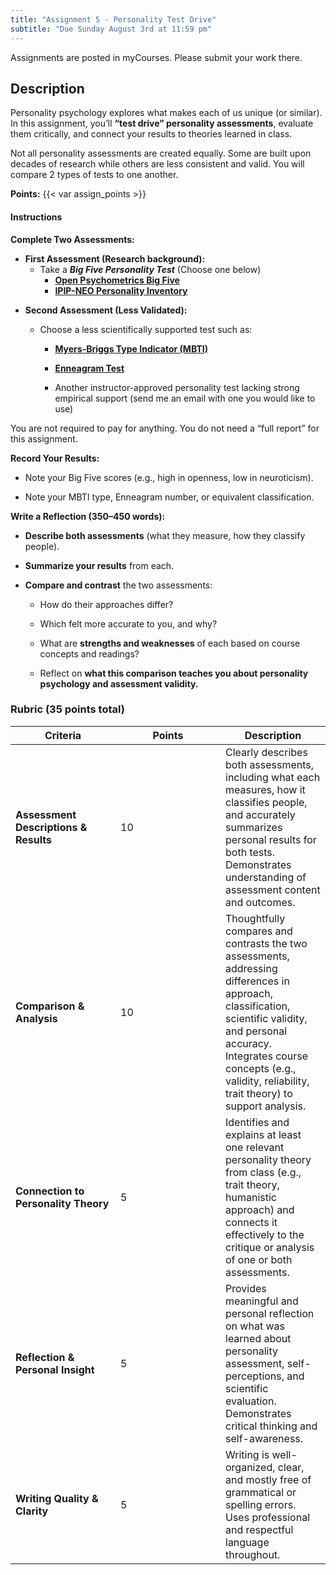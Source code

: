 ```yaml
---
title: "Assignment 5 - Personality Test Drive"
subtitle: "Due Sunday August 3rd at 11:59 pm"
---
```


::: callout-important
Assignments are posted in myCourses. Please submit your work there.
:::

## Description

Personality psychology explores what makes each of us unique (or similar). In this assignment, you’ll **“test drive” personality assessments**, evaluate them critically, and connect your results to theories learned in class.

Not all personality assessments are created equally. Some are built upon decades of research while others are less consistent and valid. You will compare 2 types of tests to one another.

**Points:** {{< var assign_points >}}

#### **Instructions**

**Complete Two Assessments:**

-   **First Assessment (Research background):**
    -   Take a ***Big Five Personality Test*** (Choose one below)
        -   [**Open Psychometrics Big Five**](https://openpsychometrics.org/tests/IPIP-BFFM/)
        -   [**IPIP-NEO Personality Inventory**](https://drj.virtualave.net/IPIP/ipipneo120.htm)

<!-- -->

-   **Second Assessment (Less Validated):**

    -   Choose a less scientifically supported test such as:

        -   [**Myers-Briggs Type Indicator (MBTI)**](https://www.16personalities.com/free-personality-test)

        -   [**Enneagram Test**](https://enneagramuniverse.com/)

        -   Another instructor-approved personality test lacking strong empirical support (send me an email with one you would like to use)

::: callout-note
You are not required to pay for anything. You do not need a "full report" for this assignment.
:::

**Record Your Results:**

-   Note your Big Five scores (e.g., high in openness, low in neuroticism).

-   Note your MBTI type, Enneagram number, or equivalent classification.

**Write a Reflection (350–450 words):**

-   **Describe both assessments** (what they measure, how they classify people).

-   **Summarize your results** from each.

-   **Compare and contrast** the two assessments:

    -   How do their approaches differ?

    -   Which felt more accurate to you, and why?

    -   What are **strengths and weaknesses** of each based on course concepts and readings?

    -   Reflect on **what this comparison teaches you about personality psychology and assessment validity.**

### **Rubric (35 points total)**

| Criteria | Points | Description |
|------------------------|------------------------|------------------------|
| **Assessment Descriptions & Results** | 10 | Clearly describes both assessments, including what each measures, how it classifies people, and accurately summarizes personal results for both tests. Demonstrates understanding of assessment content and outcomes. |
| **Comparison & Analysis** | 10 | Thoughtfully compares and contrasts the two assessments, addressing differences in approach, classification, scientific validity, and personal accuracy. Integrates course concepts (e.g., validity, reliability, trait theory) to support analysis. |
| **Connection to Personality Theory** | 5 | Identifies and explains at least one relevant personality theory from class (e.g., trait theory, humanistic approach) and connects it effectively to the critique or analysis of one or both assessments. |
| **Reflection & Personal Insight** | 5 | Provides meaningful and personal reflection on what was learned about personality assessment, self-perceptions, and scientific evaluation. Demonstrates critical thinking and self-awareness. |
| **Writing Quality & Clarity** | 5 | Writing is well-organized, clear, and mostly free of grammatical or spelling errors. Uses professional and respectful language throughout. |
